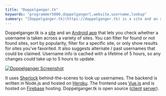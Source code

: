 ```yaml
---
title: "Doppelganger.tk"
keywords: "programmer5000,doppelgangerl,website,username,lookup"
summary: "[Doppelganger.tk](https://doppelganger.tk) is a site and an app that lets you check whether a username is taken across a variety of sites."
---
```


Doppelganger.tk is a [site](https://doppelganger.tk) and an [Android app](https://play.google.com/store/apps/details?id=tk.doppelganger) that lets you check whether a username is taken across a variety of sites. You can filter for found or not found sites, sort by popularity, filter for a specific site, or only show results for sites you've favorited. It also suggests alternate / past usernames that could be claimed. Username info is cached with a lifetime of 5 hours, so any changes could take up to 5 hours to update.

[![Doppelganger Screenshot](/static/images/doppelganger.tk.png)](/static/images/doppelganger.tk.png)

It uses [Sherlock](https://github.com/sherlock-project/sherlock) behind-the-scenes to look up usernames. The backend is written in Node.js and hosted on [Heroku](https://heroku.com). The frontend uses [Vue.js](https://vuejs.org/) and is hosted on [Firebase](https://firebase.google.com/) hosting. Doppelganger.tk is open source ([client](https://github.com/realprogrammer5000/doppelganger) [server](https://github.com/realprogrammer5000/username-lookup)).
